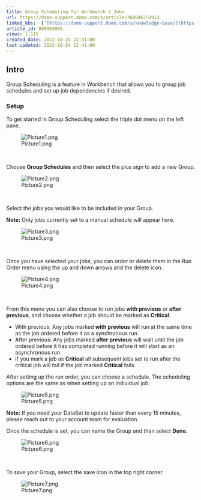 ```yaml
---
title: Group Scheduling for Workbench 5 Jobs
url: https://domo-support.domo.com/s/article/360046750913
linked_kbs:  ['[https://domo-support.domo.com/s/knowledge-base/](https://domo-support.domo.com/s/knowledge-base/)', '[https://domo-support.domo.com/s/](https://domo-support.domo.com/s/)', '[https://domo-support.domo.com/s/topic/0TO5w000000ZammGAC](https://domo-support.domo.com/s/topic/0TO5w000000ZammGAC)', '[https://domo-support.domo.com/s/topic/0TO5w000000ZaoPGAS](https://domo-support.domo.com/s/topic/0TO5w000000ZaoPGAS)', '[https://domo-support.domo.com/s/topic/0TO5w000000ZapTGAS](https://domo-support.domo.com/s/topic/0TO5w000000ZapTGAS)', '[https://domo-support.domo.com/s/article/360046750913](https://domo-support.domo.com/s/article/360046750913)', '[https://domo-support.domo.com/s/topic/0TO5w000000ZapTGAS/workbench-5](https://domo-support.domo.com/s/topic/0TO5w000000ZapTGAS/workbench-5)', '[https://domo-support.domo.com/s/article/360043429933](https://domo-support.domo.com/s/article/360043429933)', '[https://domo-support.domo.com/s/article/360043429953](https://domo-support.domo.com/s/article/360043429953)', '[https://domo-support.domo.com/s/article/360042925494](https://domo-support.domo.com/s/article/360042925494)', '[https://domo-support.domo.com/s/article/4408174643607](https://domo-support.domo.com/s/article/4408174643607)', '[https://domo-support.domo.com/s/article/360043429913](https://domo-support.domo.com/s/article/360043429913)', '[https://domo-support.domo.com/s/login/](https://domo-support.domo.com/s/login/)']
article_id: 000004806
views: 1,115
created_date: 2022-10-24 22:31:00
last updated: 2022-10-24 22:41:00
---
```




Intro
-----


Group Scheduling is a feature in Workbench that allows you to group job schedules and set up job dependencies if desired.


### Setup


To get started in Group Scheduling select the triple dot menu on the left pane.


![Picture1.png](Picture1.png)


 


Choose **Group Schedules** and then select the plus sign to add a new Group.


![Picture2.png](Picture2.png)


 


Select the jobs you would like to be included in your Group.







**Note:** Only jobs currently set to a manual schedule will appear here.



![Picture3.png](Picture3.png)


 


Once you have selected your jobs, you can order or delete them in the Run Order menu using the up and down arrows and the delete icon.


![Picture4.png](Picture4.png)


 


From this menu you can also choose to run jobs **with previous** or **after previous**, and choose whether a job should be marked as **Critical**.


* With previous: Any jobs marked **with previous** will run at the same time as the job ordered before it as a synchronous run.
* After previous: Any jobs marked **after previous** will wait until the job ordered before it has completed running before it will start as an asynchronous run.
* If you mark a job as **Critical** all subsequent jobs set to run after the critical job will fail if the job marked **Critical** fails.


After setting up the run order, you can choose a schedule. The scheduling options are the same as when setting up an individual job.


  
![Picture5.png](Picture5.png)







**Note:** If you need your DataSet to update faster than every 15 minutes, please reach out to your account team for evaluation.



Once the schedule is set, you can name the Group and then select **Done**.


![Picture6.png](Picture6.png)


 


To save your Group, select the save icon in the top right corner.


![Picture7.png](Picture7.png)

